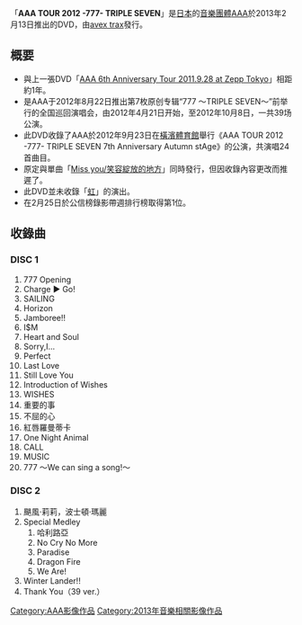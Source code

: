 {{Multiple issues|
{{unreferenced|time=2013-09-03T09:53:34+00:00}}
{{Notability Unreferenced|time=2020-02-22T07:52:02+00:00}}
}}
{{Infobox album
| Name = AAA TOUR 2012 -777- TRIPLE SEVEN
| Type = DVD
| Artist = [[AAA_(團體)|AAA]]
| Cover = 
| Alt =
| Released = 2013年2月13日
| Recorded = 2012年9月23日
| Format = [[DVD|DVD]]
| Genre = J-POP
| Length = 
| Label = [[avex_trax|avex trax]]
| Producer = Max Matsuura
| Chart position = * 週間最高排名第1位<small>（[[Oricon公信榜|Oricon]]）</small> 
| Last album = [[AAA_6th_Anniversary_Tour_2011.9.28_at_Zepp_Tokyo|AAA 6th Anniversary Tour 2011.9.28 at Zepp Tokyo]]<br />2012年
| This album = '''''AAA TOUR 2012 -777- TRIPLE SEVEN'''''<br />2013年
| Next album = [[AAA_TOUR_2013_Eighth_Wonder|AAA TOUR 2013 Eighth Wonder]]<br />2014年
}}

「'''AAA TOUR 2012 -777- TRIPLE SEVEN'''」是[[日本|日本]]的[[音樂團體|音樂團體]][[AAA_(團體)|AAA]]於2013年2月13日推出的DVD，由[[avex_trax|avex trax]]發行。

== 概要 ==
* 與上一張DVD「[[AAA_6th_Anniversary_Tour_2011.9.28_at_Zepp_Tokyo|AAA 6th Anniversary Tour 2011.9.28 at Zepp Tokyo]]」相距約1年。
* 是AAA于2012年8月22日推出第7枚原创专辑“777 ～TRIPLE SEVEN～”前举行的全国巡回演唱会，由2012年4月21日开始，至2012年10月8日，一共39场公演。
* 此DVD收錄了AAA於2012年9月23日在[[橫濱體育館|橫濱體育館]]舉行《AAA TOUR 2012 -777- TRIPLE SEVEN 7th Anniversary Autumn stAge》的公演，共演唱24首曲目。
* 原定與單曲「[[Miss_you/笑容綻放的地方|Miss you/笑容綻放的地方]]」同時發行，但因收錄內容更改而推遲了。
* 此DVD並未收錄「[[虹_(AAA單曲)|虹]]」的演出。
* 在2月25日於公信榜錄影帶週排行榜取得第1位。

== 收錄曲 ==
=== DISC 1 ===
#777 Opening
#Charge ▶ Go!
#SAILING
#Horizon
#Jamboree!!
#I$M 
#Heart and Soul
#Sorry,I...
#Perfect
#Last Love 
#Still Love You
#Introduction of Wishes
#WISHES
#重要的事
#不屈的心
#紅唇羅曼蒂卡
#One Night Animal
#CALL
#MUSIC
#777 ～We can sing a song!～

=== DISC 2 ===
#颶風·莉莉，波士頓·瑪麗
#Special Medley
##哈利路亞
##No Cry No More
##Paradise
##Dragon Fire
##We Are!
#Winter Lander!!
#Thank You（39 ver.）

{{AAA}}

{{DEFAULTSORT:AAA TOUR 2012 -777- TRIPLE SEVEN}}
[[Category:AAA影像作品|Category:AAA影像作品]]
[[Category:2013年音樂相關影像作品|Category:2013年音樂相關影像作品]]